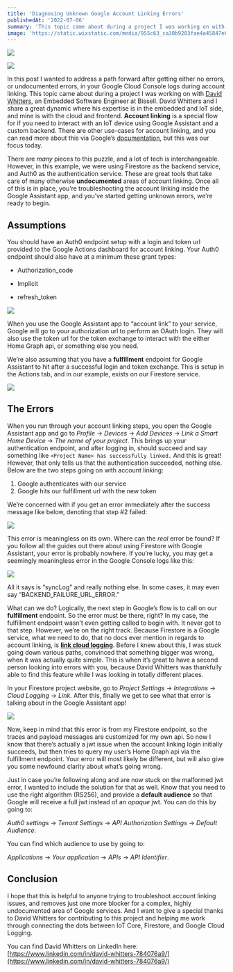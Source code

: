 ```yaml
---
title: 'Diagnosing Unknown Google Account Linking Errors'
publishedAt: '2022-07-06'
summary: 'This topic came about during a project I was working on with David Whitters, an Embedded Software Engineer at Bissell. David Whitters and I share a great dynamic where his expertise is in the embedded and IoT side, and mine is with the cloud and frontend. Account linking is a special flow for if you need to interact with an IoT device using Google Assistant and a custom backend.'
image: 'https://static.wixstatic.com/media/955c63_ca30b9203fae4a45847e6a1d4bb93660~mv2.png/v1/fill/w_740,h_493,al_c,lg_1,q_90,enc_auto/955c63_ca30b9203fae4a45847e6a1d4bb93660~mv2.png'
---
```


![](https://static.wixstatic.com/media/955c63_ca30b9203fae4a45847e6a1d4bb93660~mv2.png/v1/fill/w_740,h_493,al_c,lg_1,q_90,enc_auto/955c63_ca30b9203fae4a45847e6a1d4bb93660~mv2.png)

[![](https://img.shields.io/badge/Originally%20Posted%20%40-Bravo%20LT-blue?style=for-the-badge)](https://www.bravolt.com)

In this post I wanted to address a path forward after getting either no errors, or undocumented errors, in your Google Cloud Console logs during account linking. This topic came about during a project I was working on with [David Whitters](https://www.linkedin.com/in/david-whitters-784076a9/), an Embedded Software Engineer at Bissell. David Whitters and I share a great dynamic where his expertise is in the embedded and IoT side, and mine is with the cloud and frontend. **Account linking** is a special flow for if you need to interact with an IoT device using Google Assistant and a custom backend. There are other use-cases for account linking, and you can read more about this via Google’s [documentation](https://developers.google.com/identity/account-linking), but this was our focus today.

There are _many_ pieces to this puzzle, and a lot of tech is interchangeable. However, in this example, we were using Firestore as the backend service, and Auth0 as the authentication service. These are great tools that take care of many otherwise **undocumented** areas of account linking. Once all of this is in place, you’re troubleshooting the account linking inside the Google Assistant app, and you’ve started getting unknown errors, we’re ready to begin.

## Assumptions

You should have an Auth0 endpoint setup with a login and token url provided to the Google Actions dashboard for account linking. Your Auth0 endpoint should also have at a minimum these grant types:

- Authorization_code

- Implicit

- refresh_token

![](https://static.wixstatic.com/media/955c63_7b2019ba42694d05968e81f9a9a6cd16~mv2.png/v1/fill/w_411,h_369,al_c,q_85,enc_auto/955c63_7b2019ba42694d05968e81f9a9a6cd16~mv2.png)

When you use the Google Assistant app to “account link” to your service, Google will go to your authorization url to perform an OAuth login. They will also use the token url for the token exchange to interact with the either Home Graph api, or something else you need.

We’re also assuming that you have a **fulfillment** endpoint for Google Assistant to hit after a successful login and token exchange. This is setup in the Actions tab, and in our example, exists on our Firestore service.

![](https://static.wixstatic.com/media/955c63_ac8d6d255a99456183879bfc36e61fad~mv2.png/v1/fill/w_624,h_212,al_c,q_85,enc_auto/955c63_ac8d6d255a99456183879bfc36e61fad~mv2.png)

## The Errors

When you run through your account linking steps, you open the Google Assistant app and go to _Profile_ -> _Devices_ -> _Add Devices_ -> _Link a Smart Home Device_ -> _The name of your project_. This brings up your authentication endpoint, and after logging in, should succeed and say something like `<Project Name> has successfully linked.` And this is great! However, that only tells us that the authentication succeeded, nothing else. Below are the two steps going on with account linking:

1.  Google authenticates with our service
2.  Google hits our fulfillment url with the new token

We’re concerned with if you get an error immediately after the success message like below, denoting that step #2 failed:

![](https://static.wixstatic.com/media/955c63_728be8ef0c854c3b91db2ababef46f81~mv2.png/v1/fill/w_431,h_355,al_c,q_85,enc_auto/955c63_728be8ef0c854c3b91db2ababef46f81~mv2.png)

This error is meaningless on its own. Where can the _real_ error be found? If you follow all the guides out there about using Firestore with Google Assistant, your error is probably nowhere. If you’re lucky, you may get a seemingly meaningless error in the Google Console logs like this:

![](https://static.wixstatic.com/media/955c63_47ed859cd340410bb07128aff301bed1~mv2.png/v1/fill/w_479,h_264,al_c,q_85,enc_auto/955c63_47ed859cd340410bb07128aff301bed1~mv2.png)

All it says is “syncLog” and really nothing else. In some cases, it may even say “BACKEND_FAILURE_URL_ERROR.”

What can we do? Logically, the next step in Google’s flow is to call on our **fulfillment** endpoint. So the error must be there, right? In my case, the fulfillment endpoint wasn’t even getting called to begin with. It never got to that step. However, we’re on the right track. Because Firestore is a Google service, what we need to do, that no docs ever mention in regards to account linking, is [**link cloud logging**](https://support.google.com/firebase/answer/9748636?hl=en). Before I knew about this, I was stuck going down various paths, convinced that something bigger was wrong, when it was actually quite simple. This is when it’s great to have a second person looking into errors with you, because David Whitters was thankfully able to find this feature while I was looking in totally different places.

In your Firestore project website, go to _Project Settings_ -> _Integrations_ -> _Cloud Logging_ -> _Link_. After this, finally we get to see what that error is talking about in the Google Assistant app!

![](https://static.wixstatic.com/media/955c63_0b6d6604ad1a42b79f953eea9aabd841~mv2.png/v1/fill/w_624,h_143,al_c,q_85,enc_auto/955c63_0b6d6604ad1a42b79f953eea9aabd841~mv2.png)

Now, keep in mind that this error is from my Firestore endpoint, so the traces and payload messages are customized for my own api. So now I know that there’s actually a jwt issue when the account linking login initially succeeds, but then tries to query my user’s Home Graph api via the fulfillment endpoint. Your error will most likely be different, but will also give you some newfound clarity about what’s going wrong.

Just in case you’re following along and are now stuck on the malformed jwt error, I wanted to include the solution for that as well. Know that you need to use the right algorithm (RS256), and provide a **default audience** so that Google will receive a full jwt instead of an _opaque_ jwt. You can do this by going to:

_Auth0 settings_ -> _Tenant Settings_ -> ​​*API Authorization Settings* -> _Default Audience_.

You can find which audience to use by going to:

_Applications_ -> _Your application_ -> _APIs_ -> _API Identifier_.

## Conclusion

I hope that this is helpful to anyone trying to troubleshoot account linking issues, and removes just one more blocker for a complex, highly undocumented area of Google services. And I want to give a special thanks to David Whitters for contributing to this project and helping me work through connecting the dots between IoT Core, Firestore, and Google Cloud Logging.

You can find David Whitters on LinkedIn here: [https://www.linkedin.com/in/david-whitters-784076a9/](https://www.linkedin.com/in/david-whitters-784076a9/)
